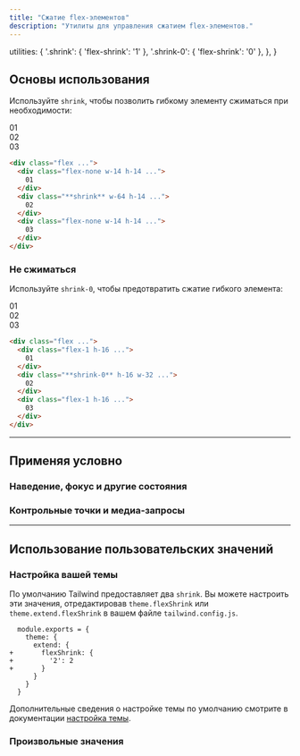 ```yaml
---
title: "Сжатие flex-элементов"
description: "Утилиты для управления сжатием flex-элементов."
---
```



  utilities: {
    '.shrink': { 'flex-shrink': '1' },
    '.shrink-0': { 'flex-shrink': '0' },
  },
}

## Основы использования


Используйте `shrink`, чтобы позволить гибкому элементу сжиматься при необходимости:

<Example resizable>
  <div class="flex gap-4 text-white text-sm font-bold font-mono leading-6 bg-stripes-indigo rounded-lg">
    <div class="p-4 w-14 h-14 flex-none rounded-lg flex items-center justify-center bg-indigo-300">
      01
    </div>
    <div class="p-4 w-64 shrink rounded-lg flex items-center justify-center bg-indigo-500 shadow-lg">
      02
    </div>
    <div class="p-4 w-14 h-14 flex-none rounded-lg hidden sm:flex items-center justify-center bg-indigo-300">
      03
    </div>
  </div>
</Example>

```html
<div class="flex ...">
  <div class="flex-none w-14 h-14 ...">
    01
  </div>
  <div class="**shrink** w-64 h-14 ...">
    02
  </div>
  <div class="flex-none w-14 h-14 ...">
    03
  </div>
</div>
```

### Не сжиматься

Используйте `shrink-0`, чтобы предотвратить сжатие гибкого элемента:

<Example resizable>
  <div class="flex gap-4 text-white text-sm font-bold font-mono leading-6 bg-stripes-blue rounded-lg">
    <div class="p-4 flex-1 rounded-lg flex items-center justify-center bg-blue-300">
      01
    </div>
    <div class="p-4 w-16 sm:w-64 shrink-0 rounded-lg flex items-center justify-center bg-blue-500 shadow-lg">
      02
    </div>
    <div class="p-4 flex-1 rounded-lg hidden sm:flex items-center justify-center bg-blue-300">
      03
    </div>
  </div>
</Example>

```html
<div class="flex ...">
  <div class="flex-1 h-16 ...">
    01
  </div>
  <div class="**shrink-0** h-16 w-32 ...">
    02
  </div>
  <div class="flex-1 h-16 ...">
    03
  </div>
</div>
```

---

## <Heading ignore>Применяя условно</Heading>

### <Heading ignore>Наведение, фокус и другие состояния</Heading>

<HoverFocusAndOtherStates defaultClass="shrink" featuredClass="shrink-0" />

### <Heading ignore>Контрольные точки и медиа-запросы</Heading>

<BreakpointsAndMediaQueries defaultClass="shrink" featuredClass="shrink-0" />

---

## Использование пользовательских значений

### Настройка вашей темы

По умолчанию Tailwind предоставляет два `shrink`. Вы можете настроить эти значения, отредактировав `theme.flexShrink` или `theme.extend.flexShrink` в вашем файле `tailwind.config.js`.

```diff-js tailwind.config.js
  module.exports = {
    theme: {
      extend: {
+       flexShrink: {
+         '2': 2
+       }
      }
    }
  }
```

Дополнительные сведения о настройке темы по умолчанию смотрите в документации [настройка темы](/docs/theme#customizing-the-default-theme).

### Произвольные значения

<ArbitraryValues property="flex-shrink" featuredClass="shrink-[2]" />
